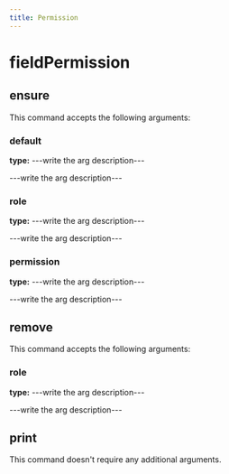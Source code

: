 ```yaml
---
title: Permission
---
```


# fieldPermission

## ensure

This command accepts the following arguments:

### default
**type:** ---write the arg description---

---write the arg description---

### role
**type:** ---write the arg description---

---write the arg description---

### permission
**type:** ---write the arg description---

---write the arg description---


## remove

This command accepts the following arguments:

### role
**type:** ---write the arg description---

---write the arg description---


## print

This command doesn't require any additional arguments.


